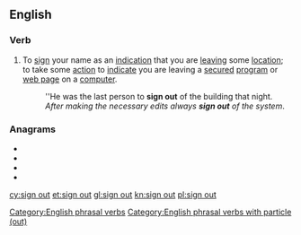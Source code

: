 {{also|sign-out|signout}}
==English==

===Verb===
{{en-verb|signs out|signing out|signed out|signed out}}

# To [[sign]] your name as an [[indication]] that you are [[leaving]] some [[location]]; to take some [[action]] to [[indicate]] you are leaving a [[secured]] [[program]] or [[web page]] on a [[computer]].
#: ''He was the last person to '''sign out''' of the building that night.
#: ''After making the necessary edits always '''sign out''' of the system''.

===Anagrams===
* {{l|en|ousting}}
* {{l|en|outings}}
* {{l|en|outsing}}
* {{l|en|sing out}}
[[Category:English phrasal verbs]]
[[Category:English phrasal verbs with particle (out)]]
[[cy:sign out]]
[[et:sign out]]
[[gl:sign out]]
[[kn:sign out]]
[[pl:sign out]]